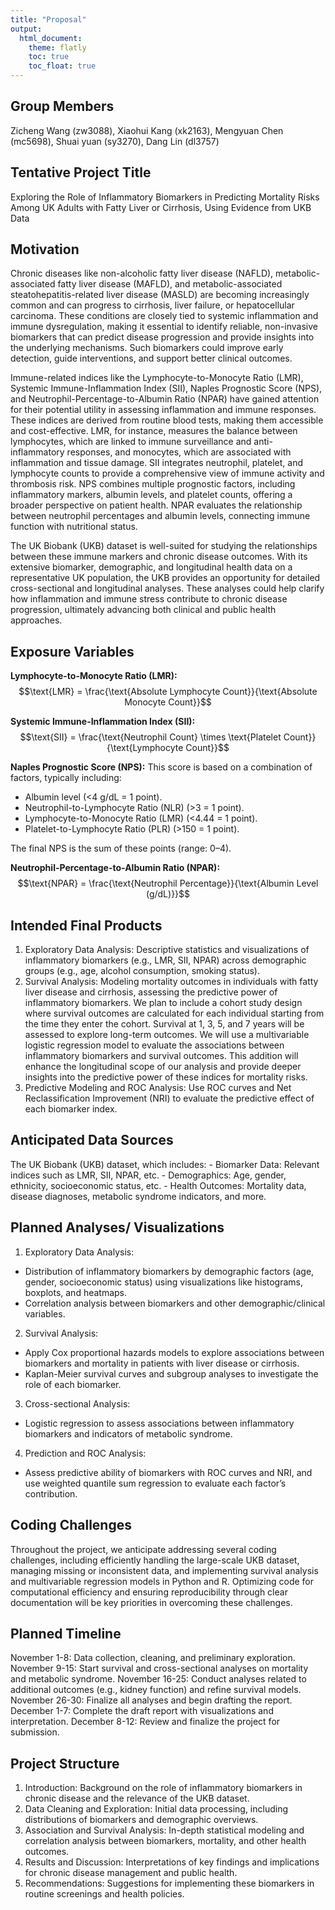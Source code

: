 ```yaml
---
title: "Proposal"
output: 
  html_document:
    theme: flatly
    toc: true
    toc_float: true
---
```


## Group Members
Zicheng Wang (zw3088), Xiaohui Kang (xk2163), Mengyuan Chen (mc5698), Shuai yuan (sy3270), Dang Lin (dl3757)
 
## Tentative Project Title
Exploring the Role of Inflammatory Biomarkers in Predicting Mortality Risks Among UK Adults with Fatty Liver or Cirrhosis, Using Evidence from UKB Data

## Motivation
Chronic diseases like non-alcoholic fatty liver disease (NAFLD), metabolic-associated fatty liver disease (MAFLD), and metabolic-associated steatohepatitis-related liver disease (MASLD) are becoming increasingly common and can progress to cirrhosis, liver failure, or hepatocellular carcinoma. These conditions are closely tied to systemic inflammation and immune dysregulation, making it essential to identify reliable, non-invasive biomarkers that can predict disease progression and provide insights into the underlying mechanisms. Such biomarkers could improve early detection, guide interventions, and support better clinical outcomes.

Immune-related indices like the Lymphocyte-to-Monocyte Ratio (LMR), Systemic Immune-Inflammation Index (SII), Naples Prognostic Score (NPS), and Neutrophil-Percentage-to-Albumin Ratio (NPAR) have gained attention for their potential utility in assessing inflammation and immune responses. These indices are derived from routine blood tests, making them accessible and cost-effective. LMR, for instance, measures the balance between lymphocytes, which are linked to immune surveillance and anti-inflammatory responses, and monocytes, which are associated with inflammation and tissue damage. SII integrates neutrophil, platelet, and lymphocyte counts to provide a comprehensive view of immune activity and thrombosis risk. NPS combines multiple prognostic factors, including inflammatory markers, albumin levels, and platelet counts, offering a broader perspective on patient health. NPAR evaluates the relationship between neutrophil percentages and albumin levels, connecting immune function with nutritional status.

The UK Biobank (UKB) dataset is well-suited for studying the relationships between these immune markers and chronic disease outcomes. With its extensive biomarker, demographic, and longitudinal health data on a representative UK population, the UKB provides an opportunity for detailed cross-sectional and longitudinal analyses. These analyses could help clarify how inflammation and immune stress contribute to chronic disease progression, ultimately advancing both clinical and public health approaches.

## Exposure Variables
**Lymphocyte-to-Monocyte Ratio (LMR):**
$$\text{LMR} = \frac{\text{Absolute Lymphocyte Count}}{\text{Absolute Monocyte Count}}$$

**Systemic Immune-Inflammation Index (SII):**
$$\text{SII} = \frac{\text{Neutrophil Count} \times \text{Platelet Count}}{\text{Lymphocyte Count}}$$

**Naples Prognostic Score (NPS):** \newline
This score is based on a combination of factors, typically including:

- Albumin level (<4 g/dL = 1 point). 
- Neutrophil-to-Lymphocyte Ratio (NLR) (>3 = 1 point). 
- Lymphocyte-to-Monocyte Ratio (LMR) (<4.44 = 1 point). 
- Platelet-to-Lymphocyte Ratio (PLR) (>150 = 1 point). 

The final NPS is the sum of these points (range: 0–4).

**Neutrophil-Percentage-to-Albumin Ratio (NPAR):**
$$\text{NPAR} = \frac{\text{Neutrophil Percentage}}{\text{Albumin Level (g/dL)}}$$
 
## Intended Final Products
1. Exploratory Data Analysis: Descriptive statistics and visualizations of inflammatory biomarkers (e.g., LMR, SII, NPAR) across demographic groups (e.g., age, alcohol consumption, smoking status). \newline 
2. Survival Analysis: Modeling mortality outcomes in individuals with fatty liver disease and cirrhosis, assessing the predictive power of inflammatory biomarkers. We plan to include a cohort study design where survival outcomes are calculated for each individual starting from the time they enter the cohort. Survival at 1, 3, 5, and 7 years will be assessed to explore long-term outcomes. We will use a multivariable logistic regression model to evaluate the associations between inflammatory biomarkers and survival outcomes. This addition will enhance the longitudinal scope of our analysis and provide deeper insights into the predictive power of these indices for mortality risks. \newline 
3. Predictive Modeling and ROC Analysis: Use ROC curves and Net Reclassification Improvement (NRI) to evaluate the predictive effect of each biomarker index.

## Anticipated Data Sources
The UK Biobank (UKB) dataset, which includes:
- Biomarker Data: Relevant indices such as LMR, SII, NPAR, etc.
- Demographics: Age, gender, ethnicity, socioeconomic status, etc.
- Health Outcomes: Mortality data, disease diagnoses, metabolic syndrome indicators, and more.

## Planned Analyses/ Visualizations
1. Exploratory Data Analysis:
- Distribution of inflammatory biomarkers by demographic factors (age, gender, socioeconomic status) using visualizations like histograms, boxplots, and heatmaps.
- Correlation analysis between biomarkers and other demographic/clinical variables.

2. Survival Analysis:
- Apply Cox proportional hazards models to explore associations between biomarkers and mortality in patients with liver disease or cirrhosis.
- Kaplan-Meier survival curves and subgroup analyses to investigate the role of each biomarker.

3. Cross-sectional Analysis:
- Logistic regression to assess associations between inflammatory biomarkers and indicators of metabolic syndrome.

4. Prediction and ROC Analysis:
- Assess predictive ability of biomarkers with ROC curves and NRI, and use weighted quantile sum regression to evaluate each factor's contribution.

## Coding Challenges
Throughout the project, we anticipate addressing several coding challenges, including efficiently handling the large-scale UKB dataset, managing missing or inconsistent data, and implementing survival analysis and multivariable regression models in Python and R. Optimizing code for computational efficiency and ensuring reproducibility through clear documentation will be key priorities in overcoming these challenges.

## Planned Timeline
November 1-8: Data collection, cleaning, and preliminary exploration. \newline 
November 9-15: Start survival and cross-sectional analyses on mortality and metabolic syndrome. \newline 
November 16-25: Conduct analyses related to additional outcomes (e.g., kidney function) and refine survival models. \newline 
November 26-30: Finalize all analyses and begin drafting the report. \newline 
December 1-7: Complete the draft report with visualizations and interpretation. \newline 
December 8-12: Review and finalize the project for submission.

## Project Structure
1. Introduction: Background on the role of inflammatory biomarkers in chronic disease and the relevance of the UKB dataset. \newline 
2. Data Cleaning and Exploration: Initial data processing, including distributions of biomarkers and demographic overviews. \newline 
3. Association and Survival Analysis: In-depth statistical modeling and correlation analysis between biomarkers, mortality, and other health outcomes. \newline 
4. Results and Discussion: Interpretations of key findings and implications for chronic disease management and public health. \newline 
5. Recommendations: Suggestions for implementing these biomarkers in routine screenings and health policies. \newline
